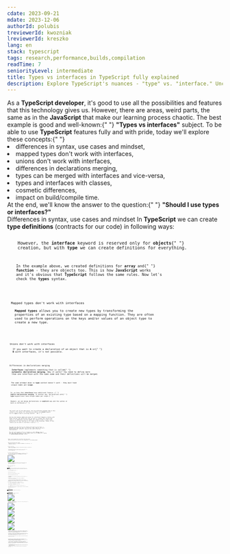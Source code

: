 ```yaml
---
cdate: 2023-09-21
mdate: 2023-12-06
authorId: polubis
treviewerId: kwozniak
lreviewerId: kreszko
lang: en
stack: typescript
tags: research,performance,builds,compilation
readTime: 7
seniorityLevel: intermediate
title: Types vs interfaces in TypeScript fully explained
description: Explore TypeScript's nuances - "type" vs. "interface." Uncover use cases and their impact on compile and build times for a comprehensive understanding.
---
```


<Prelude label="Why types vs interfaces?">
  <M>
    As a <B>TypeScript developer</B>, it's good to use all the possibilities and
    features that this technology gives us. However, there are areas, weird
    parts, the same as in the <B>JavaScript</B> that make our learning process
    chaotic. The best example is good and well-known:{" "}
    <B>"Types vs interfaces"</B> subject.
  </M>
  <M>
    To be able to use <B>TypeScript</B> features fully and with pride, today
    we'll explore these concepts:{" "}
  </M>
  <L ordered>
    <Li>differences in syntax, use cases and mindset,</Li>
    <Li>mapped types don't work with interfaces,</Li>
    <Li>unions don't work with interfaces,</Li>
    <Li>differences in declarations merging,</Li>
    <Li>types can be merged with interfaces and vice-versa,</Li>
    <Li>types and interfaces with classes,</Li>
    <Li>cosmetic differences,</Li>
    <Li>impact on build/compile time.</Li>
  </L>
  <M>
    At the end, we'll know the answer to the question:{" "}
    <B>"Should I use types or interfaces?"</B>
  </M>
</Prelude>

<Section>
  <XL>Differences in syntax, use cases and mindset</XL>
  <M>
    In <B>TypeScript</B> we can create <B>type definitions</B> (contracts for
    our code) in following ways:
  </M>
  <Code
    mode="dynamic"
    lang="tsx"
    description="Object definition via type"
    src="https://raw.githubusercontent.com/polubis/Dream-stack-for-React-dev/article/Types-vs-interfaces-in-TypeScript-fully-explained/system/en/01-defs-via-types.ts"
    linesCount={3}
  />
  <Code
    mode="dynamic"
    lang="tsx"
    description="Object definition via interface"
    src="https://raw.githubusercontent.com/polubis/Dream-stack-for-React-dev/article/Types-vs-interfaces-in-TypeScript-fully-explained/system/en/02-defs-via-interfaces.ts"
    linesCount={3}
  />
  <M>
    However, the <B>interface</B> keyword is reserved only for <B>objects</B>{" "}
    creation, but with <B>type</B> we can create definitions for everything.
  </M>
  <Code
    mode="dynamic"
    lang="tsx"
    description="Interface may be used only for describe objects"
    src="https://raw.githubusercontent.com/polubis/Dream-stack-for-React-dev/article/Types-vs-interfaces-in-TypeScript-fully-explained/system/en/03-interfaces-only-for-objects.ts"
    linesCount={17}
  />
  <M>
    In the example above, we created definitions for <B>array</B> and{" "}
    <B>function</B> - they are objects too. This is how <B>JavaScript</B> works
    and it's obvious that <B>TypeScript</B> follows the same rules. Now let's
    check the <B>types</B> syntax.
  </M>
  <Code
    mode="dynamic"
    lang="tsx"
    description="Types may be used for describe everything"
    src="https://raw.githubusercontent.com/polubis/Dream-stack-for-React-dev/article/Types-vs-interfaces-in-TypeScript-fully-explained/system/en/04-types-for-everything.ts"
    linesCount={22}
  />
</Section>

<Section>
  <XL>Mapped types don't work with interfaces</XL>
  <M>
    <B>Mapped types</B> allows you to create new types by transforming the
    properties of an existing type based on a mapping function. They are often
    used to perform operations on the keys and/or values of an object type to
    create a new type.
  </M>
  <Code
    mode="dynamic"
    lang="tsx"
    description="Mapped types doesn't work with interfaces"
    src="https://raw.githubusercontent.com/polubis/Dream-stack-for-React-dev/article/Types-vs-interfaces-in-TypeScript-fully-explained/system/en/05-mapped-types.ts"
    linesCount={22}
  />
  <Code
    mode="dynamic"
    lang="tsx"
    description="For generics it doesn't work also"
    src="https://raw.githubusercontent.com/polubis/Dream-stack-for-React-dev/article/Types-vs-interfaces-in-TypeScript-fully-explained/system/en/06-in-context-of-generics.ts"
    linesCount={20}
  />
</Section>

<Section>
  <XL>Unions don't work with interfaces</XL>
  <M>
    If you want to create a declaration of an object that is <B>A</B> or{" "}
    <B>B</B> with interfaces, it's not possible.
  </M>
  <Code
    mode="dynamic"
    lang="tsx"
    src="https://raw.githubusercontent.com/polubis/Dream-stack-for-React-dev/article/Types-vs-interfaces-in-TypeScript-fully-explained/system/en/14-unions-dont-work-with-interfaces.ts"
    linesCount={18}
  />
</Section>

<Section>
  <XL>Differences in declarations merging</XL>
  <M>
    <B>Interfaces</B> implements something that is called{" "}
    <B>automatic declaration merging</B>. How it works? You need to define more
    than one interface with the same name and their definitions will be merged.
  </M>
  <Code
    mode="dynamic"
    lang="tsx"
    description="Implicit merge of interfaces declarations"
    src="https://raw.githubusercontent.com/polubis/Dream-stack-for-React-dev/article/Types-vs-interfaces-in-TypeScript-fully-explained/system/en/07-interfaces-auto-merge.ts"
    linesCount={14}
  />
  <M>
    The same attempt done in <B>type</B> context doesn't work - they must have
    unique names per <B>scope</B>.
  </M>
  <Code
    mode="dynamic"
    lang="tsx"
    description="Implict declarations mechanism doesn't work with type keyword"
    src="https://raw.githubusercontent.com/polubis/Dream-stack-for-React-dev/article/Types-vs-interfaces-in-TypeScript-fully-explained/system/en/08-types-not.ts"
    linesCount={8}
  />
  <M>
    So, we know that <B>interfaces</B> have additional feature -{" "}
    <B>implict declarations merging</B>. In another way, declarations with{" "}
    <B>type</B> keyword must have unique names per scope.{" "}
  </M>
  <M>
    However, we can merge declarations in <B>explicit</B> way and the syntax in
    both is different.{" "}
  </M>
  <Code
    mode="dynamic"
    lang="tsx"
    description="That's how you merge by your own with interfaces"
    src="https://raw.githubusercontent.com/polubis/Dream-stack-for-React-dev/article/Types-vs-interfaces-in-TypeScript-fully-explained/system/en/09-explicit-merge-interfaces.ts"
    linesCount={13}
  />
  <Code
    mode="dynamic"
    lang="tsx"
    description="That's how you merge by your own with types"
    src="https://raw.githubusercontent.com/polubis/Dream-stack-for-React-dev/article/Types-vs-interfaces-in-TypeScript-fully-explained/system/en/10-explicit-merge-in-types.ts"
    linesCount={14}
  />
  <M>
    The result will be the same object. The only difference between them in this
    context is the syntax. For interfaces we need to use <B>extends</B> keyword
    but for <B>type</B> we need to use merge operator - <B>"&"</B>.{" "}
  </M>
  <M>
    But why did someone added auto-merge for interfaces? Imagine a library with
    badly written type definitions and you want to consume this library API.
    There is an additional function added, but someone forgot to add a type
    definition for this function or it's done in the wrong way. Thanks to this
    feature you are able to override it easily.{" "}
  </M>
  <Code
    mode="dynamic"
    lang="tsx"
    description="I want to have my own, better type defs!"
    src="https://raw.githubusercontent.com/polubis/Dream-stack-for-React-dev/article/Types-vs-interfaces-in-TypeScript-fully-explained/system/en/11-lib-override.ts"
    linesCount={7}
  />
  <M>
    The other use case will be just removing the need to write the{" "}
    <B>extends</B> keyword all the time. It's the next, fancy feature. We have a
    lot of them in <B>JS</B>. Instead of typing we just need to know how
    something works.
  </M>
  <M>
    The real-world example will be a situation in which <B>library</B> doesn't
    have any type definitions. In the example below, we're adding full typing
    for <B>gatsby-plugin-dark-mode</B> library.
  </M>
  <Code
    mode="dynamic"
    lang="tsx"
    src="https://raw.githubusercontent.com/polubis/Dream-stack-for-React-dev/article/Types-vs-interfaces-in-TypeScript-fully-explained/system/en/12-override-of-lib-types.ts"
    linesCount={16}
  />
</Section>

<Section>
  <XL>Types can be merged with interfaces and vice-versa</XL>
  <M>Type and interface declarations are compatible in the merging aspect. </M>
  <Code
    mode="dynamic"
    lang="tsx"
    description="Both ways works"
    src="https://raw.githubusercontent.com/polubis/Dream-stack-for-React-dev/article/Types-vs-interfaces-in-TypeScript-fully-explained/system/en/15-vice-versa-merge.ts"
    linesCount={21}
  />
</Section>

<Section>
  <XL>Types and interfaces with classes</XL>
  <M>
    Both may be used in the <B>context of classes</B> in the same way - to
    implement contracts.
  </M>
  <Code
    mode="dynamic"
    lang="tsx"
    src="https://raw.githubusercontent.com/polubis/Dream-stack-for-React-dev/article/Types-vs-interfaces-in-TypeScript-fully-explained/system/en/16-classes.ts"
    linesCount={8}
  />
</Section>

<Section>
  <XL>Cosmetic differences</XL>
  <M>
    Look at the following code sample to understand the amount of code that we
    need to write for both.
  </M>
  <Code
    mode="dynamic"
    lang="tsx"
    description="Type is just shorter..."
    src="https://raw.githubusercontent.com/polubis/Dream-stack-for-React-dev/article/Types-vs-interfaces-in-TypeScript-fully-explained/system/en/13-cosmetic-diffs.ts"
    linesCount={8}
  />
  <M>
    Type-based declarations are just easier to write :P, that's why a lot of
    current <B>eslint</B> rules detect such cases as above and warn you to
    rewrite it to <B>type</B> syntax.
  </M>
</Section>

<Section>
  <XL>The difference in developer experience</XL>
  <M>
    Let's say you defined your interfaces and types in a separate file, and you
    want to use them in another place. The <B>interface</B> will hide the shape
    of the object when you hover over it, and the <B>type</B> will not. Look how
    it looks like in <B>VS code</B>.
  </M>
  <Image
    rolled
    src="https://raw.githubusercontent.com/polubis/Snippets-for-articles-and-lessons/main/Types%20vs%20interfaces%20in%20TypeScript%20fully%20explained/types-and-interfaces-in-ide.gif"
    description="Behavior in VS code"
  />
  <M>
    You can read the shape of the interface. You just need to click on the
    interface and you will be moved to its definition. In <B>VS code</B> it{" "}
    <B>ctrl + left mouse button</B>.
  </M>
</Section>

<Section>
  <XL>Impact on build/compile time</XL>
  <M>
    Under this{" "}
    <A outside href="https://github.com/microsoft/TypeScript/wiki/Performance">
      repo
    </A>{" "}
    you have official recommendations on when to use types and when to use
    interfaces. The authors of this document provide arguments connected with
    performance.
  </M>
  <M>
    By saying <B>performance</B> I mean:{" "}
  </M>
  <L>
    <Li>how long build process take,</Li>
    <Li>how fast your real-time plugins work in IDE,</Li>
    <Li>how long the compilation process take.</Li>
  </L>
  <M>
    The <B>TypeScript</B> is not providing any additional code when complied to{" "}
    <B>JavaScript</B>.
  </M>
  <Hint hasBg>
    In old versions of <B>TS</B> there was a small impact with <B>enum</B>, but
    in modern TS you can avoid this.
  </Hint>
  <M>
    I will verify this impact by changing interfaces to types in my big
    repository in which I have almost 500 interfaces. Later, I'll measure the
    build/compilation and developer experience in real time (I'm working with VS
    code).{" "}
  </M>
  <M>So I'll execute following commands to compile and build: </M>
  <M>
    <B>tsc --project tsconfig.base.json --diagnostics</B> - compilation.
  </M>
  <M>
    <B>npx nx run-many --target=build --all</B> - build.
  </M>
  <Hint hasBg>
    The <B>--diagnostics</B> flag will force compiler to prompt results.{" "}
  </Hint>
  <M>
    Both commands will be executed on 2 separate branches. First with interfaces
    and second with types.{" "}
  </M>
  <Hint hasBg>
    Under{" "}
    <A
      outside
      href="https://github.com/polubis/Dream-stack-for-React-dev/tree/articles/Benchmarking-interfaces-vs-types-before"
    >
      this repository
    </A>{" "}
    you have code before changes (with interfaces).
  </Hint>
  <Hint hasBg>
    Under{" "}
    <A
      outside
      href="https://github.com/polubis/Dream-stack-for-React-dev/tree/articles/Benchmarking-interfaces-vs-types-after"
    >
      this repository
    </A>{" "}
    you have code after changes (with types).
  </Hint>
  <M>This is how I made a changes: </M>
  <Image
    rolled
    src="https://raw.githubusercontent.com/polubis/Dream-stack-for-React-dev/article/Types-vs-interfaces-in-TypeScript-fully-explained/system/en/showcase-refactor.gif"
    description="The change from interfaces to types process"
  />
  <M>
    The result is really interesting... Looks like it's really improving the{" "}
    <B>build time</B> and <B>compile time</B>.{" "}
  </M>
  <Image
    src="https://raw.githubusercontent.com/polubis/Dream-stack-for-React-dev/article/Types-vs-interfaces-in-TypeScript-fully-explained/system/en/a-refactor.jpg"
    description="Build time with interfaces"
  />
  <Image
    src="https://raw.githubusercontent.com/polubis/Dream-stack-for-React-dev/article/Types-vs-interfaces-in-TypeScript-fully-explained/system/en/b-refactor.jpg"
    description="Build time with types"
  />
  <Image
    src="https://raw.githubusercontent.com/polubis/Dream-stack-for-React-dev/article/Types-vs-interfaces-in-TypeScript-fully-explained/system/en/before.png"
    description="Compile time with interfaces"
  />
  <Image
    src="https://raw.githubusercontent.com/polubis/Dream-stack-for-React-dev/article/Types-vs-interfaces-in-TypeScript-fully-explained/system/en/after.png"
    description="Compile time with types"
  />
  <M>
    I repeated these tests many times. In every attempt I cleaned the build
    folders and cache. In the context of numbers, there was always a difference,
    higher or lower, but the conclusion is: the version with <B>interfaces</B>{" "}
    had always faster <B>build</B> and <B>compilation</B> time.
  </M>
  <M>
    In addition, I tried real-time development on these branches. There were
    some situations in which when I accessed a file the first time I got a small
    lag or a longer response from the local <B>TypeScript</B> check server. So,
    looks like there is an impact too.{" "}
  </M>
  <Hint hasBg>
    If you are curious how it looks on your computer just open above mentioned
    branches and run tests 🔝.
  </Hint>
</Section>

<Summary label="Should you use types or interfaces?">
  <M>
    We spotted a lot of differences between declaring definitions with{" "}
    <B>types</B> and <B>interfaces</B>. Some additional features are available
    in both of them, but the most important aspect is still the question from
    the beginning: <B>"Should I use type or interfaces?"</B>{" "}
  </M>
  <M>
    I think the answer is really simple to this question. If <B>TypeScript</B>{" "}
    creators recommend using <B>interfaces</B> for defining <B>objects</B>, we
    should trust them. In addition, we performed some checks so we know how big
    the impact is on large projects. It may be several seconds on each build!
  </M>
  <M>
    So, the real answer is:{" "}
    <B>
      "Use interfaces first for defining objects until you need a feature from
      type-based definitions"
    </B>{" "}
    - of course if you care about development experience and compile/build
    performance.{" "}
  </M>
</Summary>
